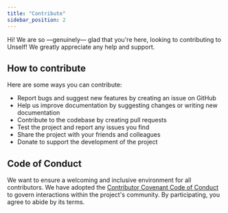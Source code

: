 ```yaml
---
title: "Contribute"
sidebar_position: 2
---
```


Hi! We are so —genuinely— glad that you're here, looking to contributing to Unself! 
We greatly appreciate any help and support. 

## How to contribute

Here are some ways you can contribute:

- Report bugs and suggest new features by creating an issue on GitHub
- Help us improve documentation by suggesting changes or writing new documentation
- Contribute to the codebase by creating pull requests
- Test the project and report any issues you find
- Share the project with your friends and colleagues
- Donate to support the development of the project

## Code of Conduct

We want to ensure a welcoming and inclusive environment for all contributors. We have adopted the [Contributor Covenant Code of Conduct](https://www.contributor-covenant.org/version/2/0/code_of_conduct/) to govern interactions within the project's community. By participating, you agree to abide by its terms.